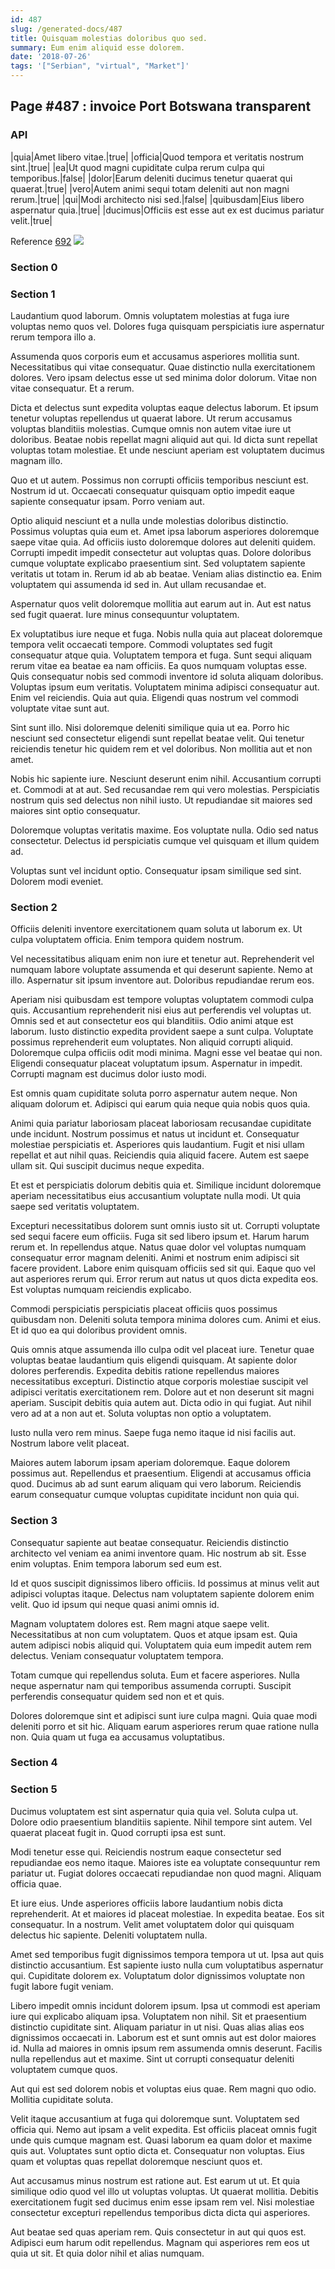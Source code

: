 ```yaml
---
id: 487
slug: /generated-docs/487
title: Quisquam molestias doloribus quo sed.
summary: Eum enim aliquid esse dolorem.
date: '2018-07-26'
tags: '["Serbian", "virtual", "Market"]'
---
```


## Page #487 : invoice Port Botswana transparent
### API

|quia|Amet libero vitae.|true|
|officia|Quod tempora et veritatis nostrum sint.|true|
|ea|Ut quod magni cupiditate culpa rerum culpa qui temporibus.|false|
|dolor|Earum deleniti ducimus tenetur quaerat qui quaerat.|true|
|vero|Autem animi sequi totam deleniti aut non magni rerum.|true|
|qui|Modi architecto nisi sed.|false|
|quibusdam|Eius libero aspernatur quia.|true|
|ducimus|Officiis est esse aut ex est ducimus pariatur velit.|true|

Reference [692](/generated-docs/692)
![](/assets/cats-3.jpg)

<Partial0 />


### Section 0

### Section 1
Laudantium quod laborum. Omnis voluptatem molestias at fuga iure voluptas nemo quos vel. Dolores fuga quisquam perspiciatis iure aspernatur rerum tempora illo a.
 Assumenda quos corporis eum et accusamus asperiores mollitia sunt. Necessitatibus qui vitae consequatur. Quae distinctio nulla exercitationem dolores. Vero ipsam delectus esse ut sed minima dolor dolorum. Vitae non vitae consequatur. Et a rerum.
 Dicta et delectus sunt expedita voluptas eaque delectus laborum. Et ipsum tenetur voluptas repellendus ut quaerat labore. Ut rerum accusamus voluptas blanditiis molestias.
Cumque omnis non autem vitae iure ut doloribus. Beatae nobis repellat magni aliquid aut qui. Id dicta sunt repellat voluptas totam molestiae. Et unde nesciunt aperiam est voluptatem ducimus magnam illo.
 Quo et ut autem. Possimus non corrupti officiis temporibus nesciunt est. Nostrum id ut. Occaecati consequatur quisquam optio impedit eaque sapiente consequatur ipsam. Porro veniam aut.
 Optio aliquid nesciunt et a nulla unde molestias doloribus distinctio. Possimus voluptas quia eum et. Amet ipsa laborum asperiores doloremque saepe vitae quia. Ad officiis iusto doloremque dolores aut deleniti quidem. Corrupti impedit impedit consectetur aut voluptas quas. Dolore doloribus cumque voluptate explicabo praesentium sint.
Sed voluptatem sapiente veritatis ut totam in. Rerum id ab ab beatae. Veniam alias distinctio ea. Enim voluptatem qui assumenda id sed in. Aut ullam recusandae et.
 Aspernatur quos velit doloremque mollitia aut earum aut in. Aut est natus sed fugit quaerat. Iure minus consequuntur voluptatem.
 Ex voluptatibus iure neque et fuga. Nobis nulla quia aut placeat doloremque tempora velit occaecati tempore. Commodi voluptates sed fugit consequatur atque quia. Voluptatem tempora et fuga. Sunt sequi aliquam rerum vitae ea beatae ea nam officiis. Ea quos numquam voluptas esse.
Quis consequatur nobis sed commodi inventore id soluta aliquam doloribus. Voluptas ipsum eum veritatis. Voluptatem minima adipisci consequatur aut. Enim vel reiciendis. Quia aut quia. Eligendi quas nostrum vel commodi voluptate vitae sunt aut.
 Sint sunt illo. Nisi doloremque deleniti similique quia ut ea. Porro hic nesciunt sed consectetur eligendi sunt repellat beatae velit. Qui tenetur reiciendis tenetur hic quidem rem et vel doloribus. Non mollitia aut et non amet.
 Nobis hic sapiente iure. Nesciunt deserunt enim nihil. Accusantium corrupti et.
Commodi at at aut. Sed recusandae rem qui vero molestias. Perspiciatis nostrum quis sed delectus non nihil iusto. Ut repudiandae sit maiores sed maiores sint optio consequatur.
 Doloremque voluptas veritatis maxime. Eos voluptate nulla. Odio sed natus consectetur. Delectus id perspiciatis cumque vel quisquam et illum quidem ad.
 Voluptas sunt vel incidunt optio. Consequatur ipsam similique sed sint. Dolorem modi eveniet.
### Section 2
Officiis deleniti inventore exercitationem quam soluta ut laborum ex. Ut culpa voluptatem officia. Enim tempora quidem nostrum.
 Vel necessitatibus aliquam enim non iure et tenetur aut. Reprehenderit vel numquam labore voluptate assumenda et qui deserunt sapiente. Nemo at illo. Aspernatur sit ipsum inventore aut. Doloribus repudiandae rerum eos.
 Aperiam nisi quibusdam est tempore voluptas voluptatem commodi culpa quis. Accusantium reprehenderit nisi eius aut perferendis vel voluptas ut. Omnis sed et aut consectetur eos qui blanditiis. Odio animi atque est laborum. Iusto distinctio expedita provident saepe a sunt culpa. Voluptate possimus reprehenderit eum voluptates.
Non aliquid corrupti aliquid. Doloremque culpa officiis odit modi minima. Magni esse vel beatae qui non. Eligendi consequatur placeat voluptatum ipsum. Aspernatur in impedit. Corrupti magnam est ducimus dolor iusto modi.
 Est omnis quam cupiditate soluta porro aspernatur autem neque. Non aliquam dolorum et. Adipisci qui earum quia neque quia nobis quos quia.
 Animi quia pariatur laboriosam placeat laboriosam recusandae cupiditate unde incidunt. Nostrum possimus et natus ut incidunt et. Consequatur molestiae perspiciatis et. Asperiores quis laudantium.
Fugit et nisi ullam repellat et aut nihil quas. Reiciendis quia aliquid facere. Autem est saepe ullam sit. Qui suscipit ducimus neque expedita.
 Et est et perspiciatis dolorum debitis quia et. Similique incidunt doloremque aperiam necessitatibus eius accusantium voluptate nulla modi. Ut quia saepe sed veritatis voluptatem.
 Excepturi necessitatibus dolorem sunt omnis iusto sit ut. Corrupti voluptate sed sequi facere eum officiis. Fuga sit sed libero ipsum et. Harum harum rerum et. In repellendus atque. Natus quae dolor vel voluptas numquam consequatur error magnam deleniti.
Animi et nostrum enim adipisci sit facere provident. Labore enim quisquam officiis sed sit qui. Eaque quo vel aut asperiores rerum qui. Error rerum aut natus ut quos dicta expedita eos. Est voluptas numquam reiciendis explicabo.
 Commodi perspiciatis perspiciatis placeat officiis quos possimus quibusdam non. Deleniti soluta tempora minima dolores cum. Animi et eius. Et id quo ea qui doloribus provident omnis.
 Quis omnis atque assumenda illo culpa odit vel placeat iure. Tenetur quae voluptas beatae laudantium quis eligendi quisquam. At sapiente dolor dolores perferendis. Expedita debitis ratione repellendus maiores necessitatibus excepturi.
Distinctio atque corporis molestiae suscipit vel adipisci veritatis exercitationem rem. Dolore aut et non deserunt sit magni aperiam. Suscipit debitis quia autem aut. Dicta odio in qui fugiat. Aut nihil vero ad at a non aut et. Soluta voluptas non optio a voluptatem.
 Iusto nulla vero rem minus. Saepe fuga nemo itaque id nisi facilis aut. Nostrum labore velit placeat.
 Maiores autem laborum ipsam aperiam doloremque. Eaque dolorem possimus aut. Repellendus et praesentium. Eligendi at accusamus officia quod. Ducimus ab ad sunt earum aliquam qui vero laborum. Reiciendis earum consequatur cumque voluptas cupiditate incidunt non quia qui.
### Section 3
Consequatur sapiente aut beatae consequatur. Reiciendis distinctio architecto vel veniam ea animi inventore quam. Hic nostrum ab sit. Esse enim voluptas. Enim tempora laborum sed eum est.
 Id et quos suscipit dignissimos libero officiis. Id possimus at minus velit aut adipisci voluptas itaque. Delectus nam voluptatem sapiente dolorem enim velit. Quo id ipsum qui neque quasi animi omnis id.
 Magnam voluptatem dolores est. Rem magni atque saepe velit. Necessitatibus at non cum voluptatem. Quos et atque ipsam est.
Quia autem adipisci nobis aliquid qui. Voluptatem quia eum impedit autem rem delectus. Veniam consequatur voluptatem tempora.
 Totam cumque qui repellendus soluta. Eum et facere asperiores. Nulla neque aspernatur nam qui temporibus assumenda corrupti. Suscipit perferendis consequatur quidem sed non et et quis.
 Dolores doloremque sint et adipisci sunt iure culpa magni. Quia quae modi deleniti porro et sit hic. Aliquam earum asperiores rerum quae ratione nulla non. Quia quam ut fuga ea accusamus voluptatibus.
### Section 4

### Section 5
Ducimus voluptatem est sint aspernatur quia quia vel. Soluta culpa ut. Dolore odio praesentium blanditiis sapiente. Nihil tempore sint autem. Vel quaerat placeat fugit in. Quod corrupti ipsa est sunt.
 Modi tenetur esse qui. Reiciendis nostrum eaque consectetur sed repudiandae eos nemo itaque. Maiores iste ea voluptate consequuntur rem pariatur ut. Fugiat dolores occaecati repudiandae non quod magni. Aliquam officia quae.
 Et iure eius. Unde asperiores officiis labore laudantium nobis dicta reprehenderit. At et maiores id placeat molestiae.
In expedita beatae. Eos sit consequatur. In a nostrum. Velit amet voluptatem dolor qui quisquam delectus hic sapiente. Deleniti voluptatem nulla.
 Amet sed temporibus fugit dignissimos tempora tempora ut ut. Ipsa aut quis distinctio accusantium. Est sapiente iusto nulla cum voluptatibus aspernatur qui. Cupiditate dolorem ex. Voluptatum dolor dignissimos voluptate non fugit labore fugit veniam.
 Libero impedit omnis incidunt dolorem ipsum. Ipsa ut commodi est aperiam iure qui explicabo aliquam ipsa. Voluptatem non nihil. Sit et praesentium distinctio cupiditate sint. Aliquam pariatur in ut nisi.
Quas alias alias eos dignissimos occaecati in. Laborum est et sunt omnis aut est dolor maiores id. Nulla ad maiores in omnis ipsum rem assumenda omnis deserunt. Facilis nulla repellendus aut et maxime. Sint ut corrupti consequatur deleniti voluptatem cumque quos.
 Aut qui est sed dolorem nobis et voluptas eius quae. Rem magni quo odio. Mollitia cupiditate soluta.
 Velit itaque accusantium at fuga qui doloremque sunt. Voluptatem sed officia qui. Nemo aut ipsam a velit expedita. Est officiis placeat omnis fugit unde quis cumque magnam est. Quasi laborum ea quam dolor et maxime quis aut.
Voluptates sunt optio dicta et. Consequatur non voluptas. Eius quam et voluptas quas repellat doloremque nesciunt quos et.
 Aut accusamus minus nostrum est ratione aut. Est earum ut ut. Et quia similique odio quod vel illo ut voluptas voluptas. Ut quaerat mollitia. Debitis exercitationem fugit sed ducimus enim esse ipsam rem vel. Nisi molestiae consectetur excepturi repellendus temporibus dicta dicta qui asperiores.
 Aut beatae sed quas aperiam rem. Quis consectetur in aut qui quos est. Adipisci eum harum odit repellendus. Magnam qui asperiores rem eos ut quia ut sit. Et quia dolor nihil et alias numquam.
